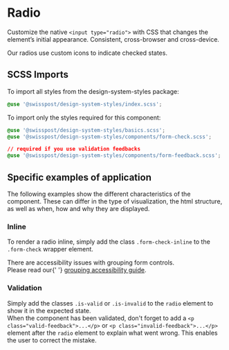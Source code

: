 
<Meta title="Components/Radio" />

# Radio

<p className="lead">
  Customize the native <code>&lt;input type="radio"&gt;</code> with CSS that changes the element’s
  initial appearance. Consistent, cross-browser and cross-device.
</p>

Our radios use custom icons to indicate checked states.

<Canvas>
  <Story id="components-radio--default" />
</Canvas>
<ArgsTable story="^" />

## SCSS Imports

To import all styles from the design-system-styles package:

```css dark
@use '@swisspost/design-system-styles/index.scss';
```

To import only the styles required for this component:

```css dark
@use '@swisspost/design-system-styles/basics.scss';
@use '@swisspost/design-system-styles/components/form-check.scss';

// required if you use validation feedbacks
@use '@swisspost/design-system-styles/components/form-feedback.scss';
```

## Specific examples of application

The following examples show the different characteristics of the component. These can differ in the type of visualization, the html structure, as well as when, how and why they are displayed.

### Inline

To render a radio inline, simply add the class `.form-check-inline` to the `.form-check` wrapper element.

<div class="alert alert-info alert-md">
  There are accessibility issues with grouping form controls.
  <br />
  Please read our{' '}
  <a href="/?path=/docs/foundations-accessibility--page#grouping">grouping accessibility guide</a>.
</div>

<Canvas>
  <Story id="components-radio--inline" />
</Canvas>

### Validation

Simply add the classes `.is-valid` or `.is-invalid` to the `radio` element to show it in the expected state.<br/>
When the component has been validated, don't forget to add a `<p class="valid-feedback">...</p>` or `<p class="invalid-feedback">...</p>` element after the `radio` element to explain what went wrong. This enables the user to correct the mistake.

<Canvas>
  <Story id="components-radio--validation" />
</Canvas>
